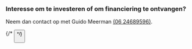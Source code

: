 ---
---


### Interesse om te investeren of om financiering te ontvangen?

Neem dan contact op met Guido Meerman [(06 24689596)](tel:+31624689596 'Bel Guido').

{/* <Button label="Neem contact op" action="tel:+31624689596" /> */}
